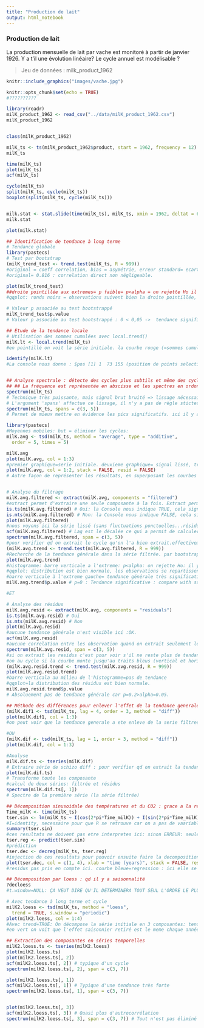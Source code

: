 ```yaml
---
title: "Production de lait"
output: html_notebook
---
```


### Production de lait 

La production mensuelle de lait par vache est monitoré à partir de janvier 1926. Y a t'il une évolution linéaire? Le cycle annuel est modélisable ? 

> Jeu de données : milk_product_1962

```r
knitr::include_graphics("images/vache.jpg")
```

```r
knitr::opts_chunk$set(echo = TRUE)
#??????????
```


```r
library(readr)
milK_product_1962 <- read_csv("../data/milK_product_1962.csv")
milK_product_1962


class(milK_product_1962) 

milK_ts <- ts(milK_product_1962$product, start = 1962, frequency = 12) #on met f=1 car pas précisé, une observation par jour.
milK_ts

time(milK_ts) 
plot(milK_ts) 
acf(milK_ts)

cycle(milK_ts)
split(milK_ts, cycle(milK_ts))
boxplot(split(milK_ts, cycle(milK_ts)))


milk.stat <- stat.slide(time(milK_ts), milK_ts, xmin = 1962, deltat = 6)
milk.stat

plot(milk.stat) 

```

```r
## Identification de tendance à long terme
# Tendance globale
library(pastecs)
# Test par bootstrap
(milK_trend_test <- trend.test(milK_ts, R = 999))
#original = coeff correlation, bias = asymétrie, erreur standard= ecart-type par rapport à la distribution normale => le plus important c'est le graphique.
#original= 0.816 : correlation direct non négligeable.

plot(milK_trend_test)
##droite pointillée aux extremes= p faible= p<alpha = on rejette Ho il y a donc une tendance générale.
#qqplot: ronds noirs = observations suivent bien la droite pointillée, donc la distribution est normale.

# Valeur p associée au test bootstrappé
milK_trend_test$p.value
# Valeur p associée au test bootstrappé : 0 < 0,05 ->  tendance significative au seuil alpha de 5%
```


```r
## Etude de la tendance locale
# Utilisation des sommes cumulées avec local.trend()
milK.lt <- local.trend(milK_ts)
#en pointillé on voit la série initiale. la courbe rouge (=sommes cumulées) chaque segment de la ligne brisée représente une tendance locale : une période où la moyenne ne varie pas: la valeur de cette moyenne est donnée par la pente du segment additionnée de r (=moyenne de toute la série).Par rapport à la moyenne globale des observations, soit on est au-dessus ou en-dessous. Au debut les variations sont bruitées, on utilise donc aggregate pour contrer cela. 

identify(milK.lt)
#La console nous donne : $pos [1] 1  73 155 (position de points selectionne). $trends [1] 671.8389 813.4610 (pente des segments). $k [1] 746.4917 (moyenne générale).


## Analyse spectrale : détecte des cycles plus subtils et même des cycles qui se surperposent. qlq soit le signal on peut le représenter par un ensemble de sinus et de cos de periode croissante avec une valeur d'amplitude adéquate à chaque signal. si amplitude des différentes composantes est faible alors signal faible et inversément.
## ## La fréquence est représentée en abscisse et les spectres en ordonnée. Il y a un cycle si un des spectres d’une fréquence différente de zéro se trouve dans la l’intervalle de confiance représenté en haut à droite en bleu.
spectrum(milK_ts) 
# Technique très puissante, mais signal brut bruité => lissage nécessaire!
# L'argument 'spans' affectue ce lissage, il n'y a pas de règle stictes, il faut juste deux nombres impairs.
spectrum(milK_ts, spans = c(3, 5))
# Permet de mieux mettre en évidence les pics significatifs. ici il y a un pic significatif : a la frequence 1.
```




```r
library(pastecs)
#Moyennes mobiles: but = éliminer les cycles: 
milK.avg <- tsd(milK_ts, method = "average", type = "additive",
  order = 5, times = 5)

milK.avg
plot(milK.avg, col = 1:3)
#premier graphique=serie initiale. deuxieme graphique= signal lissé, troisieme=residus. nous voyons que le signal est bien lissée (courbe rouge), nous nous sommes libérés des fluctuations non significatifs pour l'analyse de la tendace générale.
plot(milK.avg, col = 1:2, stack = FALSE, resid = FALSE)
# Autre façon de représenter les résultats, en superposant les courbes pour eviter erreurs d'echelles entres les trois graphiques. stack=superposer.


# Analyse du filtrage
milK.avg.filtered <- extract(milK.avg, components = "filtered")
#extract permet d'extraire une seule composante à la fois. Extract permet d'extraire une série temporelle meme à partir d'un objet tsd (non ts).
is.ts(milK.avg.filtered) # Oui: la Console nous indique TRUE, cela signifie qu'il s'agit d'une série temporelle.
is.mts(milK.avg.filtered) # Non: la Console nous indique FALSE, cela signifie qu'il ne s'agit pas d'une série temporelle multiple.
plot(milK.avg.filtered)
#nous voyons ici la série lissé (sans fluctuations ponctuelles...résidus).
acf(milK.avg.filtered) # Lag est le décalée ce qui a permit de calculer s'il y a autocorrelation ou pas. Pour le premier point decalage nul=serie comparé à elle meme donc acf=1. autocorrelation directe et significative presente.
spectrum(milK.avg.filtered, span = c(3, 5)) 
#pour verifier qd on extrait le cycle qu'on l'a bien extrait.effectivement il n'y a pas de cycles significatifs dans la serie filtree.
(milK.avg.trend <- trend.test(milK.avg.filtered, R = 999)) 
#Recherche de la tendance générale dans la série filtrée. par bootstraps, entreparanthese pour directement imprime le resultat.
plot(milK.avg.trend)
#histogramme: barre verticale a l'extreme: p<alpha: on rejette Ho: il y a tendance generale. donc la tendance generale a bien ete extraite.
#qqplot: distribution est bien normale, les observations se repartissent bien sur la droite en pointillée. exception faite des premiers et des derniers.
#barre verticale à l'extreme gauche= tendance générale très significative: tout aussi visible que avant la filtration dans ce cas-ci.
milK.avg.trend$p.value # p=0 : Tendance significative : compare with same test before filtration: avec la decomposition, elimination des cycles, on voit la tendance a longterme, ici elle était déjà visible avant la décomposition.

#ET

# Analyse des résidus
milK.avg.resid <- extract(milK.avg, components = "residuals")
is.ts(milK.avg.resid) # Oui
is.mts(milK.avg.resid) # Non
plot(milK.avg.resid)
#aucune tendance générale n'est visible ici :OK.
acf(milK.avg.resid) 
#aucune correlation entre les observation quand on extrait seulement les résidus.
spectrum(milK.avg.resid, span = c(3, 5)) 
#si on extrait les residus c'est pour voir s'il ne reste plus de tendance. c'est bien le cas ici.
#on au cycle si la courbe monte jusqu'au traits bleus (vertical et horizontal qui se croisent) et puis il redescend. Ici on voit des cycles mais quand on interprète en biologie, on se rend compte que un cycle tous les 10 jours, 5 jours...: aucun sens : non sens.
(milK.avg.resid.trend <- trend.test(milK.avg.resid, R = 999))
plot(milK.avg.resid.trend)
#barre verticala au milieu de l'histogramme=pas de tendance
#qqplot=la distribution des résidus est bien normale.
milK.avg.resid.trend$p.value 
# Absoluement pas de tendance générale car p=0.2>alpha=0.05.
```


```r
## Méthode des différences pour enlever l'effet de la tendance generale: TESTER PLUSIEURS DECALAGES.
(milK.dif1 <- tsd(milK_ts, lag = 4, order = 3, method = "diff"))
plot(milK.dif1, col = 1:3)
#on peut voir que la tendance generale a ete enleve de la serie filtree, en effet, la signal ne tend pas a diminuer, il suit une droite horizontale. Par contre dans les residus ont peut voir que le signal est moins intense quand le temps augmente.

#OU
(milK.dif <- tsd(milK_ts, lag = 1, order = 3, method = "diff"))
plot(milK.dif, col = 1:3)

#Analyse
milK.dif.ts <- tseries(milK.dif)
# Extraire série de schizo diff : pour verifier qd on extrait la tendance qu'on la bien extraite. si on extrait les residus c'est pour voir s'il ne reste plus de tendance.
plot(milK.dif.ts)
# Transforme toute les composante
#calcul de deux séries: filtrée et résidus
spectrum(milK.dif.ts[, 1])
# Spectre de la première série (la série filtrée)
```


```r
## Décomposition sinusoidale des températures et du CO2 : grace a la regression (lm)
Time_milK <- time(milK_ts)
tser.sin <- lm(milK_ts ~ I(cos(2*pi*Time_milK)) + I(sin(2*pi*Time_milK))+ Time_milK)
#I=identity, necessaire pour que R se retrouve car on a pas de vaariables cos, sin etc.., ainsi R sait qu'il s'agit de ligne de code.
summary(tser.sin)
#ces resultats ne doivent pas etre interpretes ici: sinon ERREUR: seulement le graphique est pertinent.
tser.reg <- predict(tser.sin)
#prédiction
tser.dec <- decreg(milK_ts, tser.reg)
#injection de ces resultats pour pouvoir ensuite faire la decomposition : on obtient objet tsd à la fin.
plot(tser.dec, col = c(1, 4), xlab = "time (years)", stack = FALSE, resid = FALSE, lpos = c(0, 4))
#residus pas pris en compte ici. courbe bleue=regression : ici elle se superpose bien à la série initiale.
```



```r
## Décomposition par loess : qd il y a saisonnalité
?decloess
#t.window=NULL: ÇA VEUT DIRE QU'IL DETERMINERA TOUT SEUL L'ORDRE LE PLUS ADÉQUAT POUR FILTRER==> DETERMINE TT SEUL LA TAILLE DE LA FENETRE.

# Avec tendance à long terme et cycle
milK2.loess <- tsd(milK_ts, method = "loess",
  trend = TRUE, s.window = "periodic")
plot(milK2.loess, col = 1:4)
#Avec trend=TRUE: On décompose la série initiale en 3 composantes: tendance, cycle et résidus. signal en rouge : le plus lisse possible, effet de bruit bien enlevé.
#en vert on voit que l'effet saisonnier retiré est le meme chaque année. Ainsi dan sla courbe rouge on garde les variation d'annee en annee.

## Extraction des composantes en séries temporelles
milK2.loess.ts <- tseries(milK2.loess)
plot(milK2.loess.ts)
plot(milK2.loess.ts[, 2])
acf(milK2.loess.ts[, 2]) # typique d'un cycle
spectrum(milK2.loess.ts[, 2], span = c(3, 7))

plot(milK2.loess.ts[, 1])
acf(milK2.loess.ts[, 1]) # Typique d'une tendance très forte
spectrum(milK2.loess.ts[, 1], span = c(3, 7))


plot(milK2.loess.ts[, 3])
acf(milK2.loess.ts[, 3]) # Quasi plus d'autrocorrélation
spectrum(milK2.loess.ts[, 3], span = c(3, 7)) # Tout n'est pas éliminé
```
